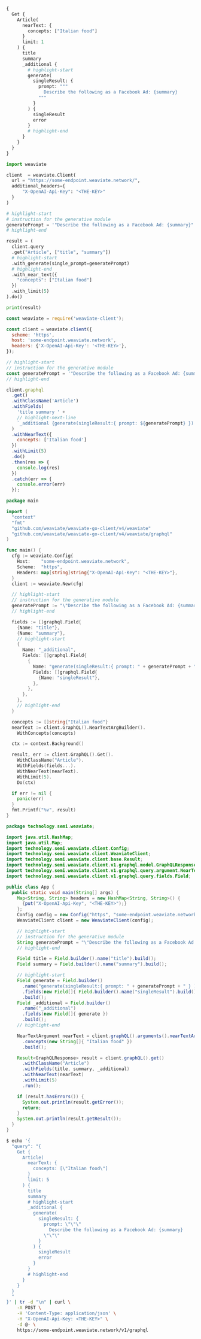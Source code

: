 
<Tabs groupId="languages">
<TabItem value="graphql" label="GraphQL">

```graphql
{
  Get {
    Article(
      nearText: {
        concepts: ["Italian food"]
      }
      limit: 1
    ) {
      title
      summary
      _additional {
        # highlight-start
        generate(
          singleResult: {
            prompt: """
              Describe the following as a Facebook Ad: {summary}
            """
          }
        ) {
          singleResult
          error
        }
        # highlight-end
      }
    }
  }
}
```

</TabItem>
<TabItem value="py" label="Python">

```python
import weaviate

client  = weaviate.Client(
  url = "https://some-endpoint.weaviate.network/",
  additional_headers={
      "X-OpenAI-Api-Key": "<THE-KEY>"
  }
)

# highlight-start
# instruction for the generative module
generatePrompt = '"Describe the following as a Facebook Ad: {summary}"'
# highlight-end

result = (
  client.query
  .get("Article", ["title", "summary"])
  # highlight-start
  .with_generate(single_prompt=generatePrompt)
  # highlight-end
  .with_near_text({
    "concepts": ["Italian food"]
  })
  .with_limit(5)
).do()

print(result)
```

</TabItem>
<TabItem value="js" label="JavaScript">

```js
const weaviate = require('weaviate-client');

const client = weaviate.client({
  scheme: 'https',
  host: 'some-endpoint.weaviate.network',
  headers: {'X-OpenAI-Api-Key': '<THE-KEY>'},
});

// highlight-start
// instruction for the generative module
const generatePrompt = '"Describe the following as a Facebook Ad: {summary}"';
// highlight-end

client.graphql
  .get()
  .withClassName('Article')
  .withFields(
    'title summary ' +
    // highlight-next-line
    `_additional {generate(singleResult:{ prompt: ${generatePrompt} }) { singleResult }}`
  )
  .withNearText({
    concepts: ['Italian food']
  })
  .withLimit(5)
  .do()
  .then(res => {
    console.log(res)
  })
  .catch(err => {
    console.error(err)
  });
```

</TabItem>
<TabItem value="go" label="Go">

```go
package main

import (
  "context"
  "fmt"
  "github.com/weaviate/weaviate-go-client/v4/weaviate"
  "github.com/weaviate/weaviate-go-client/v4/weaviate/graphql"
)

func main() {
  cfg := weaviate.Config{
    Host:    "some-endpoint.weaviate.network",
    Scheme:  "https",
    Headers: map[string]string{"X-OpenAI-Api-Key": "<THE-KEY>"},
  }
  client := weaviate.New(cfg)

  // highlight-start
  // instruction for the generative module
  generatePrompt := "\"Describe the following as a Facebook Ad: {summary}\""
  // highlight-end

  fields := []graphql.Field{
    {Name: "title"},
    {Name: "summary"},
    // highlight-start
    {
      Name: "_additional",
      Fields: []graphql.Field{
        {
          Name: "generate(singleResult:{ prompt: " + generatePrompt + " })",
          Fields: []graphql.Field{
            {Name: "singleResult"},
          },
        },
      },
    },
    // highlight-end
  }

  concepts := []string{"Italian food"}
  nearText := client.GraphQL().NearTextArgBuilder().
    WithConcepts(concepts)

  ctx := context.Background()

  result, err := client.GraphQL().Get().
    WithClassName("Article").
    WithFields(fields...).
    WithNearText(nearText).
    WithLimit(5).
    Do(ctx)

  if err != nil {
    panic(err)
  }
  fmt.Printf("%v", result)
}
```

</TabItem>
<TabItem value="java" label="Java">

```java
package technology.semi.weaviate;

import java.util.HashMap;
import java.util.Map;
import technology.semi.weaviate.client.Config;
import technology.semi.weaviate.client.WeaviateClient;
import technology.semi.weaviate.client.base.Result;
import technology.semi.weaviate.client.v1.graphql.model.GraphQLResponse;
import technology.semi.weaviate.client.v1.graphql.query.argument.NearTextArgument;
import technology.semi.weaviate.client.v1.graphql.query.fields.Field;

public class App {
  public static void main(String[] args) {
    Map<String, String> headers = new HashMap<String, String>() {
      {put("X-OpenAI-Api-Key", "<THE-KEY>");}
    };
    Config config = new Config("https", "some-endpoint.weaviate.network", headers);
    WeaviateClient client = new WeaviateClient(config);

    // highlight-start
    // instruction for the generative module
    String generatePrompt = "\"Describe the following as a Facebook Ad: {summary}\""
    // highlight-end

    Field title = Field.builder().name("title").build();
    Field summary = Field.builder().name("summary").build();

    // highlight-start
    Field generate = Field.builder()
      .name("generate(singleResult:{ prompt: " + generatePrompt + " } )")
      .fields(new Field[]{ Field.builder().name("singleResult").build() })
      .build();
    Field _additional = Field.builder()
      .name("_additional")
      .fields(new Field[]{ generate })
      .build();
    // highlight-end

    NearTextArgument nearText = client.graphQL().arguments().nearTextArgBuilder()
      .concepts(new String[]{ "Italian food" })
      .build();

    Result<GraphQLResponse> result = client.graphQL().get()
      .withClassName("Article")
      .withFields(title, summary, _additional)
      .withNearText(nearText)
      .withLimit(5)
      .run();

    if (result.hasErrors()) {
      System.out.println(result.getError());
      return;
    }
    System.out.println(result.getResult());
  }
}
```

</TabItem>
<TabItem value="curl" label="Curl">

```bash
$ echo '{
  "query": "{
    Get {
      Article(
        nearText: {
          concepts: [\"Italian food\"]
        }
        limit: 5
      ) {
        title
        summary
        # highlight-start
        _additional {
          generate(
            singleResult: {
              prompt: \"\"\"
                Describe the following as a Facebook Ad: {summary}
              \"\"\"
            }
          ) {
            singleResult
            error
          }
        }
        # highlight-end
      }
    }
  }
  "
}' | tr -d "\n" | curl \
    -X POST \
    -H 'Content-Type: application/json' \
    -H "X-OpenAI-Api-Key: <THE-KEY>" \
    -d @- \
    https://some-endpoint.weaviate.network/v1/graphql
```

</TabItem>
</Tabs>
